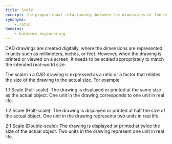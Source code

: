 ```yaml
---
title: Scale
excerpt: the proportional relationship between the dimensions of the drawing and the real-world size of the objects or components being represented.
synonyms:
    - ratio
domains:
    - hardware-engineering
---
```


CAD drawings are created digitally, where the dimensions are represented in units such as millimeters, inches, or feet. However, when the drawing is printed or viewed on a screen, it needs to be scaled appropriately to match the intended real-world size.

The scale in a CAD drawing is expressed as a ratio or a factor that relates the size of the drawing to the actual size. For example:

1:1 Scale (Full-scale): The drawing is displayed or printed at the same size as the actual object. One unit in the drawing corresponds to one unit in real life.

1:2 Scale (Half-scale): The drawing is displayed or printed at half the size of the actual object. One unit in the drawing represents two units in real life.

2:1 Scale (Double-scale): The drawing is displayed or printed at twice the size of the actual object. Two units in the drawing represent one unit in real life.